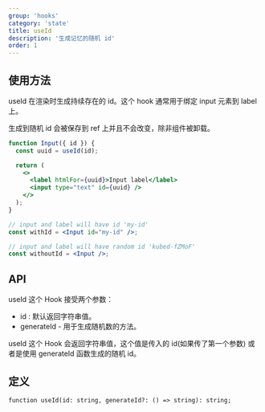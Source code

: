 ```yaml
---
group: 'hooks'
category: 'state'
title: useId
description: '生成记忆的随机 id'
order: 1
---
```


## 使用方法

useId 在渲染时生成持续存在的 id。这个 hook 通常用于绑定 input 元素到 label 上。

生成到随机 id 会被保存到 ref 上并且不会改变，除非组件被卸载。


```jsx
function Input({ id }) {
  const uuid = useId(id);

  return (
    <>
      <label htmlFor={uuid}>Input label</label>
      <input type="text" id={uuid} />
    </>
  );
}

// input and label will have id 'my-id'
const withId = <Input id="my-id" />;

// input and label will have random id 'kubed-fZMoF'
const withoutId = <Input />;
```

## API

useId 这个 Hook 接受两个参数：

- id : 默认返回字符串值。
- generateId - 用于生成随机数的方法。

useId 这个 Hook 会返回字符串值，这个值是传入的 id(如果传了第一个参数) 或者是使用 generateId 函数生成的随机 id。

## 定义

```tsx
function useId(id: string, generateId?: () => string): string;
```
